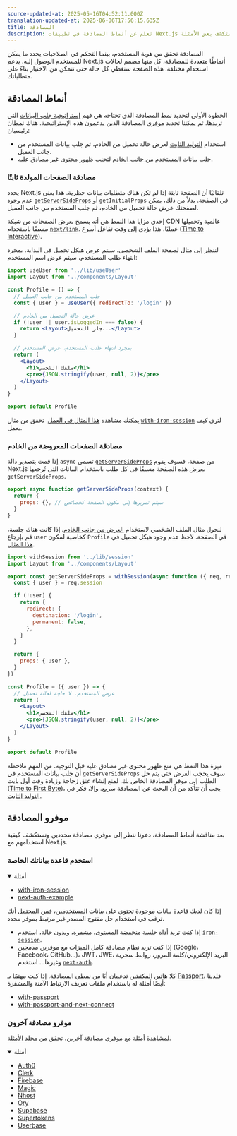 ```yaml
---
source-updated-at: 2025-05-16T04:52:11.000Z
translation-updated-at: 2025-06-06T17:56:15.635Z
title: المصادقة
description: تعلم عن أنماط المصادقة في تطبيقات Next.js واستكشف بعض الأمثلة.
---
```


المصادقة تحقق من هوية المستخدم، بينما التحكم في الصلاحيات يحدد ما يمكن للمستخدم الوصول إليه. يدعم Next.js أنماطًا متعددة للمصادقة، كل منها مصمم لحالات استخدام مختلفة. هذه الصفحة ستغطي كل حالة حتى تتمكن من الاختيار بناءً على متطلباتك.

## أنماط المصادقة

الخطوة الأولى لتحديد نمط المصادقة الذي تحتاجه هي فهم [إستراتيجية جلب البيانات](/docs/pages/building-your-application/data-fetching) التي تريدها. ثم يمكننا تحديد موفري المصادقة الذين يدعمون هذه الإستراتيجية. هناك نمطان رئيسيان:

- استخدام [التوليد الثابت](/docs/pages/building-your-application/rendering/static-site-generation) لعرض حالة تحميل من الخادم، ثم جلب بيانات المستخدم من جانب العميل.
- جلب بيانات المستخدم [من جانب الخادم](/docs/pages/building-your-application/rendering/server-side-rendering) لتجنب ظهور محتوى غير مصادق عليه.

### مصادقة الصفحات المولدة ثابتًا

يحدد Next.js تلقائيًا أن الصفحة ثابتة إذا لم تكن هناك متطلبات بيانات حظرية. هذا يعني عدم وجود [`getServerSideProps`](/docs/pages/building-your-application/data-fetching/get-server-side-props) أو `getInitialProps` في الصفحة. بدلاً من ذلك، يمكن لصفحتك عرض حالة تحميل من الخادم، ثم جلب المستخدم من جانب العميل.

إحدى مزايا هذا النمط هي أنه يسمح بعرض الصفحات من شبكة CDN عالمية وتحميلها مسبقًا باستخدام [`next/link`](/docs/pages/api-reference/components/link). عمليًا، هذا يؤدي إلى وقت تفاعل أسرع ([Time to Interactive](https://web.dev/interactive/)).

لننظر إلى مثال لصفحة الملف الشخصي. سيتم عرض هيكل تحميل في البداية. بمجرد انتهاء طلب المستخدم، سيتم عرض اسم المستخدم:

```jsx filename="pages/profile.js"
import useUser from '../lib/useUser'
import Layout from '../components/Layout'

const Profile = () => {
  // جلب المستخدم من جانب العميل
  const { user } = useUser({ redirectTo: '/login' })

  // عرض حالة التحميل من الخادم
  if (!user || user.isLoggedIn === false) {
    return <Layout>جار التحميل...</Layout>
  }

  // بمجرد انتهاء طلب المستخدم، عرض المستخدم
  return (
    <Layout>
      <h1>ملفك الشخصي</h1>
      <pre>{JSON.stringify(user, null, 2)}</pre>
    </Layout>
  )
}

export default Profile
```

يمكنك مشاهدة [هذا المثال في العمل](https://iron-session-example.vercel.app/). تحقق من مثال [`with-iron-session`](https://github.com/vercel/next.js/tree/canary/examples/with-iron-session) لترى كيف يعمل.

### مصادقة الصفحات المعروضة من الخادم

إذا قمت بتصدير دالة `async` تسمى [`getServerSideProps`](/docs/pages/building-your-application/data-fetching/get-server-side-props) من صفحة، فسوف يقوم Next.js بعرض هذه الصفحة مسبقًا في كل طلب باستخدام البيانات التي تُرجعها `getServerSideProps`.

```jsx
export async function getServerSideProps(context) {
  return {
    props: {}, // سيتم تمريرها إلى مكون الصفحة كخصائص
  }
}
```

لنحول مثال الملف الشخصي لاستخدام [العرض من جانب الخادم](/docs/pages/building-your-application/rendering/server-side-rendering). إذا كانت هناك جلسة، قم بإرجاع `user` كخاصية لمكون `Profile` في الصفحة. لاحظ عدم وجود هيكل تحميل في [هذا المثال](https://iron-session-example.vercel.app/).

```jsx filename="pages/profile.js"
import withSession from '../lib/session'
import Layout from '../components/Layout'

export const getServerSideProps = withSession(async function ({ req, res }) {
  const { user } = req.session

  if (!user) {
    return {
      redirect: {
        destination: '/login',
        permanent: false,
      },
    }
  }

  return {
    props: { user },
  }
})

const Profile = ({ user }) => {
  // عرض المستخدم. لا حاجة لحالة تحميل
  return (
    <Layout>
      <h1>ملفك الشخصي</h1>
      <pre>{JSON.stringify(user, null, 2)}</pre>
    </Layout>
  )
}

export default Profile
```

ميزة هذا النمط هي منع ظهور محتوى غير مصادق عليه قبل التوجيه. من المهم ملاحظة أن جلب بيانات المستخدم في `getServerSideProps` سوف يحجب العرض حتى يتم حل الطلب إلى موفر المصادقة الخاص بك. لمنع إنشاء عنق زجاجة وزيادة وقت أول بايت ([Time to First Byte](https://web.dev/time-to-first-byte/))، يجب أن تتأكد من أن البحث عن المصادقة سريع. وإلا، فكر في [التوليد الثابت](#authenticating-statically-generated-pages).

## موفرو المصادقة

بعد مناقشة أنماط المصادقة، دعونا ننظر إلى موفري مصادقة محددين ونستكشف كيفية استخدامهم مع Next.js.

### استخدم قاعدة بياناتك الخاصة

<details open>
  <summary>أمثلة</summary>

- [with-iron-session](https://github.com/vercel/next.js/tree/canary/examples/with-iron-session)
- [next-auth-example](https://github.com/nextauthjs/next-auth-example)

</details>

إذا كان لديك قاعدة بيانات موجودة تحتوي على بيانات المستخدمين، فمن المحتمل أنك ترغب في استخدام حل مفتوح المصدر غير مرتبط بموفر محدد.

- إذا كنت تريد أداة جلسة منخفضة المستوى، مشفرة، وبدون حالة، استخدم [`iron-session`](https://github.com/vercel/next.js/tree/canary/examples/with-iron-session).
- إذا كنت تريد نظام مصادقة كامل الميزات مع موفرين مدمجين (Google، Facebook، GitHub...)، JWT، JWE، البريد الإلكتروني/كلمة المرور، روابط سحرية وغيرها... استخدم [`next-auth`](https://github.com/nextauthjs/next-auth-example).

كلا هاتين المكتبتين تدعمان أيًا من نمطي المصادقة. إذا كنت مهتمًا بـ [Passport](http://www.passportjs.org/)، فلدينا أيضًا أمثلة له باستخدام ملفات تعريف الارتباط الآمنة والمشفرة:

- [with-passport](https://github.com/vercel/next.js/tree/canary/examples/with-passport)
- [with-passport-and-next-connect](https://github.com/vercel/next.js/tree/canary/examples/with-passport-and-next-connect)

### موفرو مصادقة آخرون

لمشاهدة أمثلة مع موفري مصادقة آخرين، تحقق من [مجلد الأمثلة](https://github.com/vercel/next.js/tree/canary/examples).

<details open>
  <summary>أمثلة</summary>

- [Auth0](https://github.com/vercel/next.js/tree/canary/examples/auth0)
- [Clerk](https://github.com/vercel/next.js/tree/canary/examples/with-clerk)
- [Firebase](https://github.com/vercel/next.js/tree/canary/examples/with-firebase-authentication)
- [Magic](https://github.com/vercel/next.js/tree/canary/examples/with-magic)
- [Nhost](https://github.com/vercel/next.js/tree/canary/examples/with-nhost-auth-realtime-graphql)
- [Ory](https://github.com/vercel/examples/tree/main/solutions/auth-with-ory)
- [Supabase](https://github.com/vercel/next.js/tree/canary/examples/with-supabase)
- [Supertokens](https://github.com/vercel/next.js/tree/canary/examples/with-supertokens)
- [Userbase](https://github.com/vercel/next.js/tree/canary/examples/with-userbase)

</details>